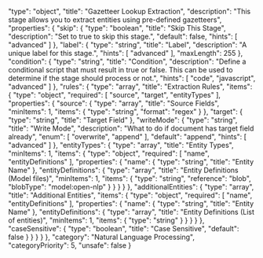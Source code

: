   "type": "object",
  "title": "Gazetteer Lookup Extraction",
  "description": "This stage allows you to extract entities using pre-defined gazetteers",
  "properties": {
    "skip": {
      "type": "boolean",
      "title": "Skip This Stage",
      "description": "Set to true to skip this stage.",
      "default": false,
      "hints": [
        "advanced"
      ]
    },
    "label": {
      "type": "string",
      "title": "Label",
      "description": "A unique label for this stage.",
      "hints": [
        "advanced"
      ],
      "maxLength": 255
    },
    "condition": {
      "type": "string",
      "title": "Condition",
      "description": "Define a conditional script that must result in true or false. This can be used to determine if the stage should process or not.",
      "hints": [
        "code",
        "javascript",
        "advanced"
      ]
    },
    "rules": {
      "type": "array",
      "title": "Extraction Rules",
      "items": {
        "type": "object",
        "required": [
          "source",
          "target",
          "entityTypes"
        ],
        "properties": {
          "source": {
            "type": "array",
            "title": "Source Fields",
            "minItems": 1,
            "items": {
              "type": "string",
              "format": "regex"
            }
          },
          "target": {
            "type": "string",
            "title": "Target Field"
          },
          "writeMode": {
            "type": "string",
            "title": "Write Mode",
            "description": "What to do if document has target field already",
            "enum": [
              "overwrite",
              "append"
            ],
            "default": "append",
            "hints": [
              "advanced"
            ]
          },
          "entityTypes": {
            "type": "array",
            "title": "Entity Types",
            "minItems": 1,
            "items": {
              "type": "object",
              "required": [
                "name",
                "entityDefinitions"
              ],
              "properties": {
                "name": {
                  "type": "string",
                  "title": "Entity Name"
                },
                "entityDefinitions": {
                  "type": "array",
                  "title": "Entity Definitions (Model files)",
                  "minItems": 1,
                  "items": {
                    "type": "string",
                    "reference": "blob",
                    "blobType": "model:open-nlp"
                  }
                }
              }
            }
          },
          "additionalEntities": {
            "type": "array",
            "title": "Additional Entities",
            "items": {
              "type": "object",
              "required": [
                "name",
                "entityDefinitions"
              ],
              "properties": {
                "name": {
                  "type": "string",
                  "title": "Entity Name"
                },
                "entityDefinitions": {
                  "type": "array",
                  "title": "Entity Definitions (List of entities)",
                  "minItems": 1,
                  "items": {
                    "type": "string"
                  }
                }
              }
            }
          },
          "caseSensitive": {
            "type": "boolean",
            "title": "Case Sensitive",
            "default": false
          }
        }
      }
    }
  },
  "category": "Natural Language Processing",
  "categoryPriority": 5,
  "unsafe": false
}
